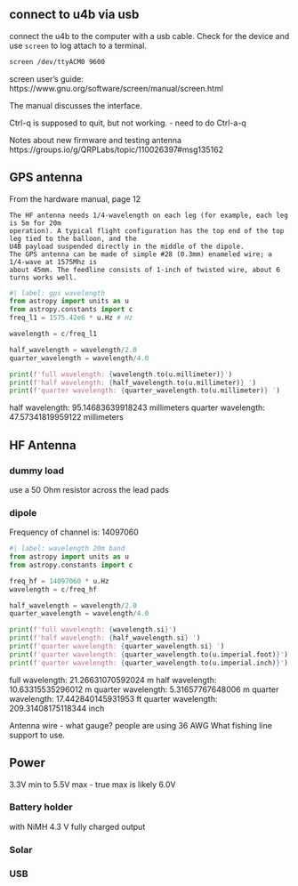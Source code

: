## connect to u4b via usb

connect the u4b to the computer with a usb cable. Check for the device and use `screen` to log attach to a terminal.

```bash
screen /dev/ttyACM0 9600
```

screen user's guide: https://www.gnu.org/software/screen/manual/screen.html

The manual discusses the interface.

Ctrl-q is supposed to quit, but not working. - need to do Ctrl-a-q


Notes about new firmware and testing antenna
https://groups.io/g/QRPLabs/topic/110026397#msg135162

## GPS antenna

From the hardware manual, page 12

```
The HF antenna needs 1/4-wavelength on each leg (for example, each leg is 5m for 20m
operation). A typical flight configuration has the top end of the top leg tied to the balloon, and the
U4B payload suspended directly in the middle of the dipole.
The GPS antenna can be made of simple #28 (0.3mm) enameled wire; a 1/4-wave at 1575Mhz is
about 45mm. The feedline consists of 1-inch of twisted wire, about 6 turns works well.
```

```python
#| label: gps wavelength
from astropy import units as u
from astropy.constants import c
freq_l1 = 1575.42e6 * u.Hz # Hz

wavelength = c/freq_l1

half_wavelength = wavelength/2.0
quarter_wavelength = wavelength/4.0

print(f'full wavelength: {wavelength.to(u.millimeter)}')
print(f'half wavelength: {half_wavelength.to(u.millimeter)} ')
print(f'quarter wavelength: {quarter_wavelength.to(u.millimeter)} ')

```

half wavelength: 95.14683639918243 millimeters
quarter wavelength: 47.57341819959122 millimeters


## HF Antenna

### dummy load

use a 50 Ohm resistor across the lead pads

### dipole

Frequency of channel is: 14097060

```python
#| label: wavelength 20m band
from astropy import units as u
from astropy.constants import c

freq_hf = 14097060 * u.Hz
wavelength = c/freq_hf

half_wavelength = wavelength/2.0
quarter_wavelength = wavelength/4.0

print(f'full wavelength: {wavelength.si}')
print(f'half wavelength: {half_wavelength.si} ')
print(f'quarter wavelength: {quarter_wavelength.si} ')
print(f'quarter wavelength: {quarter_wavelength.to(u.imperial.foot)}')
print(f'quarter wavelength: {quarter_wavelength.to(u.imperial.inch)}')
```

full wavelength: 21.26631070592024 m
half wavelength: 10.63315535296012 m 
quarter wavelength: 5.31657767648006 m 
quarter wavelength: 17.442840145931953 ft
quarter wavelength: 209.31408175118344 inch

Antenna wire - what gauge? people are using 36 AWG
What fishing line support to use.

## Power

3.3V min to 5.5V max - true max is likely 6.0V 

### Battery holder

with NiMH 4.3 V fully charged output

### Solar


### USB
